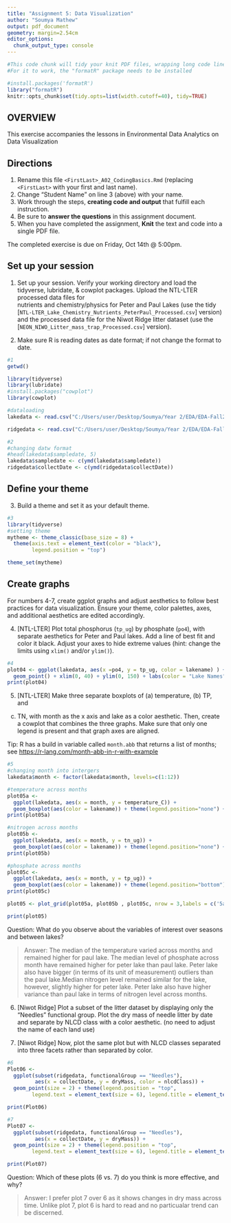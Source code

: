 ```yaml
---
title: "Assignment 5: Data Visualization"
author: "Soumya Mathew"
output: pdf_document
geometry: margin=2.54cm
editor_options: 
  chunk_output_type: console
---
```


```r
#This code chunk will tidy your knit PDF files, wrapping long code lines
#For it to work, the "formatR" package needs to be installed

#install.packages('formatR')
library("formatR")
knitr::opts_chunk$set(tidy.opts=list(width.cutoff=40), tidy=TRUE)
```

## OVERVIEW

This exercise accompanies the lessons in Environmental Data Analytics on Data Visualization 

## Directions
1. Rename this file `<FirstLast>_A02_CodingBasics.Rmd` (replacing `<FirstLast>` with your first and last name).
2. Change "Student Name" on line 3 (above) with your name.
3. Work through the steps, **creating code and output** that fulfill each instruction.
4. Be sure to **answer the questions** in this assignment document.
5. When you have completed the assignment, **Knit** the text and code into a single PDF file.

The completed exercise is due on Friday, Oct 14th @ 5:00pm.



## Set up your session 
1. Set up your session. Verify your working directory and load the tidyverse, 
lubridate, & cowplot packages. Upload the NTL-LTER processed data files for  
nutrients and chemistry/physics for Peter and Paul Lakes (use the tidy 
[`NTL-LTER_Lake_Chemistry_Nutrients_PeterPaul_Processed.csv`] version) and 
the processed data file for the Niwot Ridge litter dataset (use the
[`NEON_NIWO_Litter_mass_trap_Processed.csv`] version). 

2. Make sure R is reading dates as date format; if not change the format to date.

```r
#1 
getwd()

library(tidyverse)
library(lubridate)
#install.packages("cowplot")
library(cowplot)

#dataloading 
lakedata <- read.csv("C:/Users/user/Desktop/Soumya/Year 2/EDA/EDA-Fall2022/Data/Processed/NTL-LTER_Lake_Chemistry_Nutrients_PeterPaul_Processed.csv", stringsAsFactors = TRUE)

ridgedata <- read.csv("C:/Users/user/Desktop/Soumya/Year 2/EDA/EDA-Fall2022/Data/Processed/NEON_NIWO_Litter_mass_trap_Processed.csv", stringsAsFactors = TRUE)

#2 
#changing datw format
#head(lakedata$sampledate, 5)
lakedata$sampledate <- c(ymd(lakedata$sampledate))
ridgedata$collectDate <- c(ymd(ridgedata$collectDate))
```
## Define your theme
3. Build a theme and set it as your default theme.

```r
#3
library(tidyverse)
#setting theme
mytheme <- theme_classic(base_size = 8) +
  theme(axis.text = element_text(color = "black"), 
        legend.position = "top") 

theme_set(mytheme)

```

## Create graphs
For numbers 4-7, create ggplot graphs and adjust aesthetics to follow best 
practices for data visualization. Ensure your theme, color palettes, axes, 
and additional aesthetics are edited accordingly.

4. [NTL-LTER] Plot total phosphorus (`tp_ug`) by phosphate (`po4`), with 
separate aesthetics for Peter and Paul lakes. Add a line of best fit and 
color it black. Adjust your axes to hide extreme values (hint: change the 
limits using `xlim()` and/or `ylim()`).

```r
#4
plot04 <- ggplot(lakedata, aes(x =po4, y = tp_ug, color = lakename) ) + 
  geom_point() + xlim(0, 40) + ylim(0, 150) + labs(color = "Lake Names") + geom_smooth(method = lm, color = "black")
print(plot04)

```


5. [NTL-LTER] Make three separate boxplots of (a) temperature, (b) TP, and 
(c) TN, with month as the x axis and lake as a color aesthetic. Then, create 
a cowplot that combines the three graphs. Make sure that only one legend is 
present and that graph axes are aligned. 

Tip: R has a build in variable called `month.abb` that returns a list of months;
see <https://r-lang.com/month-abb-in-r-with-example>

```r
#5
#changing month into intergers
lakedata$month <- factor(lakedata$month, levels=c(1:12))

#temperature across months
plot05a <-
  ggplot(lakedata, aes(x = month, y = temperature_C)) +
  geom_boxplot(aes(color = lakename)) + theme(legend.position="none") + scale_x_discrete(drop=FALSE)
print(plot05a)

#nitrogen across months
plot05b <-
  ggplot(lakedata, aes(x = month, y = tn_ug)) + 
  geom_boxplot(aes(color = lakename)) + theme(legend.position="none") + scale_x_discrete(drop=FALSE)
print(plot05b)

#phosphate across months
plot05c <-
  ggplot(lakedata, aes(x = month, y = tp_ug)) +
  geom_boxplot(aes(color = lakename)) + theme(legend.position="bottom") + labs(color = "Lake Names") + scale_x_discrete(drop=FALSE) 
print(plot05c)

plot05 <- plot_grid(plot05a, plot05b , plot05c, nrow = 3,labels = c('5a','5b','5c'), label_size = 5, align = 'v', rel_heights = c(10,10,15))

print(plot05)

```

Question: What do you observe about the variables of interest over seasons and between lakes? 

> Answer: The median of the temperature varied across months and remained higher for paul lake. The median level of phosphate across month have remained higher for peter lake than paul lake. Peter lake also have bigger (in terms of its unit of measurement) outliers than the paul lake.Median nitrogen level remained similar for the lake, however, slightly higher for peter lake. Peter lake also have higher variance than paul lake in terms of nitrogen level across months. 

6. [Niwot Ridge] Plot a subset of the litter dataset by displaying only the 
"Needles" functional group. Plot the dry mass of needle litter by date and 
separate by NLCD class with a color aesthetic. (no need to adjust the name 
of each land use)

7. [Niwot Ridge] Now, plot the same plot but with NLCD classes separated into 
three facets rather than separated by color. 

```r
#6
Plot06 <- 
  ggplot(subset(ridgedata, functionalGroup == "Needles"),
         aes(x = collectDate, y = dryMass, color = nlcdClass)) +
  geom_point(size = 2) + theme(legend.position = "top", 
        legend.text = element_text(size = 6), legend.title = element_text(size = 6)) + ylab(expression("Dry Mass")) + xlab(expression("Collection Date")) + labs(color = "NLCD Class")

print(Plot06)

#7
Plot07 <- 
  ggplot(subset(ridgedata, functionalGroup == "Needles"), 
         aes(x = collectDate, y = dryMass)) +
  geom_point(size = 2) + theme(legend.position = "top", 
        legend.text = element_text(size = 6), legend.title = element_text(size = 6)) + ylab(expression("Dry Mass")) + xlab(expression("Collection Date")) + labs(color = "NLCD Class") + facet_wrap(vars(nlcdClass), nrow = 3)

print(Plot07)
```


Question: Which of these plots (6 vs. 7) do you think is more effective, and why? 

> Answer: I prefer plot 7 over 6 as it shows changes in dry mass across time. Unlike plot 7, plot 6 is hard to read and no particualar trend can be discerned. 